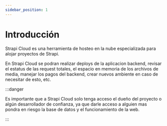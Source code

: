 ```yaml
---
sidebar_position: 1
---
```


# Introducción

Strapi Cloud es una herramienta de hosteo en la nube especializada para
alojar proyectos de Strapi.

En Strapi Cloud se podran realizar deploys de la aplicacion backend, revisar
el estatus de las request totales, el espacio en memoria de los archivos de media,
manejar los pagos del backend, crear nuevos ambiente en caso de necesitar de esto, etc.

:::danger

Es importante que a Strapi Cloud solo tenga acceso el dueño del proyecto o algún desarrollador de
confianza, ya que darle acceso a alguien mas pondra en riesgo la base de datos y el
funcionamiento de la web.

:::
